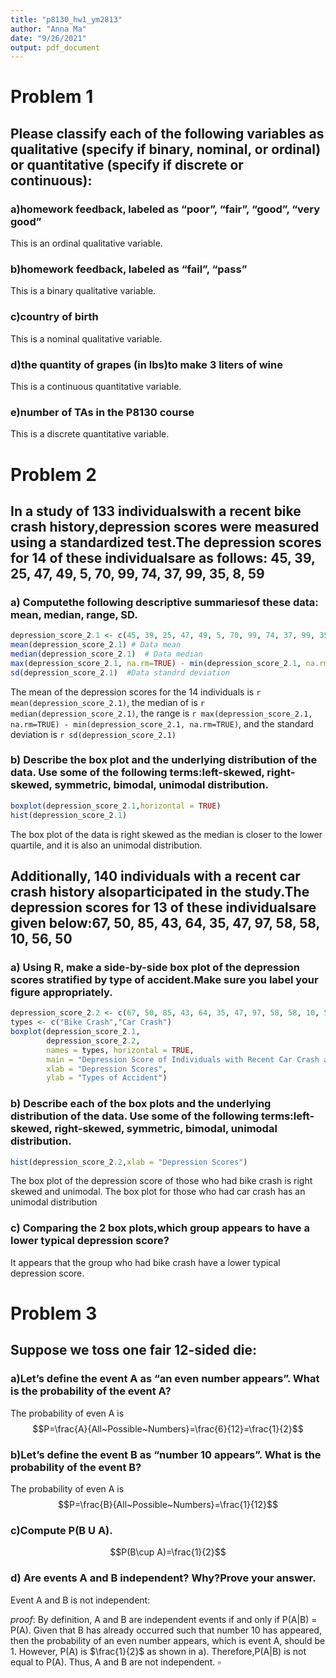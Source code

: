 ```yaml
---
title: "p8130_hw1_ym2813"
author: "Anna Ma"
date: "9/26/2021"
output: pdf_document
---
```


# Problem 1
## Please classify each of the following variables as qualitative (specify if binary, nominal, or ordinal) or quantitative (specify if discrete or continuous):

### a)homework feedback, labeled as “poor”, “fair”, “good”, “very good”
This is an ordinal qualitative variable.

### b)homework feedback, labeled as “fail”, “pass”
This is a binary qualitative variable. 

### c)country of birth 
This is a nominal qualitative variable. 

### d)the quantity of grapes (in lbs)to make 3 liters of wine
This is a continuous quantitative variable.

### e)number of TAs in the P8130 course
This is a discrete quantitative variable. 

# Problem 2
## In a study of 133 individualswith a recent bike crash history,depression scores were measured using a standardized test.The depression scores for 14 of these individualsare as follows: 45, 39, 25, 47, 49, 5, 70, 99, 74, 37, 99, 35, 8, 59

### a) Computethe following descriptive summariesof these data: mean, median, range, SD.
```r
depression_score_2.1 <- c(45, 39, 25, 47, 49, 5, 70, 99, 74, 37, 99, 35, 8, 59)
mean(depression_score_2.1) # Data mean
median(depression_score_2.1)  # Data median 
max(depression_score_2.1, na.rm=TRUE) - min(depression_score_2.1, na.rm=TRUE)   # Data range 
sd(depression_score_2.1)  #Data standrd deviation
```
The mean of the depression scores for the 14 individuals is `r mean(depression_score_2.1)`, the median of is `r median(depression_score_2.1)`, the range is `r max(depression_score_2.1, na.rm=TRUE) - min(depression_score_2.1, na.rm=TRUE)`, and the standard deviation is `r sd(depression_score_2.1)`

### b) Describe the box plot and the underlying distribution of the data. Use some of the following terms:left-skewed, right-skewed, symmetric, bimodal, unimodal distribution.

```r
boxplot(depression_score_2.1,horizontal = TRUE)
hist(depression_score_2.1)
```
The box plot of the data is right skewed as the median is closer to the lower quartile, and it is also an unimodal distribution. 

## Additionally, 140 individuals with a recent car crash history alsoparticipated in the study.The depression scores for 13 of these individualsare given below:67, 50, 85, 43, 64, 35, 47, 97, 58, 58, 10, 56, 50

### a) Using R, make a side-by-side box plot of the depression scores stratified by type of accident.Make sure you label your figure appropriately.
```r
depression_score_2.2 <- c(67, 50, 85, 43, 64, 35, 47, 97, 58, 58, 10, 56, 50)
types <- c("Bike Crash","Car Crash")
boxplot(depression_score_2.1, 
        depression_score_2.2, 
        names = types, horizontal = TRUE, 
        main = "Depression Score of Individuals with Recent Car Crash and Bike Crash", 
        xlab = "Depression Scores", 
        ylab = "Types of Accident")
```


### b) Describe each of the box plots and the underlying distribution of the data. Use some of the following terms:left-skewed, right-skewed, symmetric, bimodal, unimodal distribution.
```r
hist(depression_score_2.2,xlab = "Depression Scores")
```
The box plot of the depression score of those who had bike crash is right skewed and unimodal. The box plot for those who had car crash has an unimodal distribution 

### c) Comparing the 2 box plots,which group appears to have a lower typical depression score?
It appears that the group who had bike crash have a lower typical depression score. 

# Problem 3

## Suppose we toss one fair 12-sided die: 
### a)Let’s define the event A as “an even number appears”. What is the probability of the event A?
The probability of even A is $$P=\frac{A}{All~Possible~Numbers}=\frac{6}{12}=\frac{1}{2}$$

### b)Let’s define the event B as “number 10 appears”. What is the probability of the event B?
The probability of even A is $$P=\frac{B}{All~Possible~Numbers}=\frac{1}{12}$$

### c)Compute P(B U A).
$$P(B\cup A)=\frac{1}{2}$$

### d) Are events A and B independent? Why?Prove your answer.
Event A and B is not independent:

$proof:$ By definition, A and B are independent events if and only if P(A|B) = P(A). Given that B has already occurred such that number 10 has appeared, then the probability of an even number appears, which is event A, should be 1. However, P(A) is $\frac{1}{2}$ as shown in a). Therefore,P(A|B) is not equal to P(A). Thus, A and B are not independent. $\square$